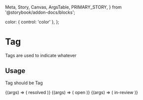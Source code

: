   Meta,
  Story,
  Canvas,
  ArgsTable,
  PRIMARY_STORY,
} from '@storybook/addon-docs/blocks';

<Meta title='Components/Tag' component={Tag} />

  color: { control: 'color' },
};

# Tag

Tags are used to indicate whatever

## Usage

Tag should be Tag

<Canvas withToolbar>
  <Story name='Resolved' args={{}} argTypes={argTypes}>
    {(args) => (
      <Tag color='#bb65ff' {...args}>
        resolved
      </Tag>
    )}
  </Story>
  <Story name='Open' args={{}} argTypes={argTypes}>
    {(args) => (
      <Tag color='#ee3b5b' {...args}>
        open
      </Tag>
    )}
  </Story>
  <Story name='In-Review' args={{}} argTypes={argTypes}>
    {(args) => (
      <Tag color='#0099ff' {...args}>
        in-review
      </Tag>
    )}
  </Story>
</Canvas>

<ArgsTable story={PRIMARY_STORY} />
